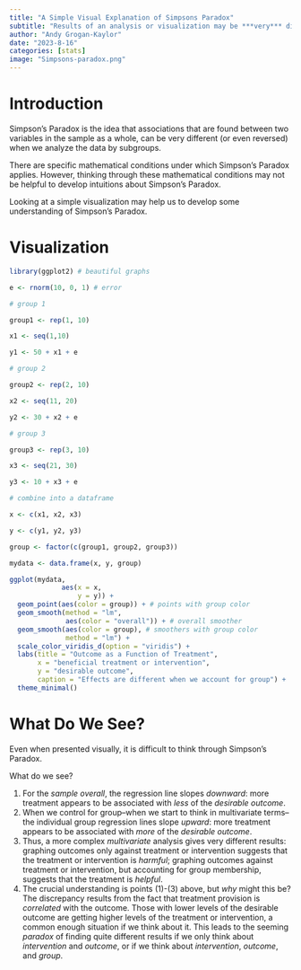 ```yaml
---
title: "A Simple Visual Explanation of Simpsons Paradox"
subtitle: "Results of an analysis or visualization may be ***very*** different depending on the number of factors accounted for."
author: "Andy Grogan-Kaylor"
date: "2023-8-16"
categories: [stats]
image: "Simpsons-paradox.png"
---
```


# Introduction

Simpson’s Paradox is the idea that associations that are found between two variables in the sample as a whole, can be very different (or even reversed) when we analyze the data by subgroups.

There are specific mathematical conditions under which Simpson’s Paradox applies. However, thinking through these mathematical conditions may not be helpful to develop intuitions about Simpson’s Paradox.

Looking at a simple visualization may help us to develop some understanding of Simpson’s Paradox.

# Visualization

```r

library(ggplot2) # beautiful graphs

```


```r

e <- rnorm(10, 0, 1) # error

# group 1

group1 <- rep(1, 10)

x1 <- seq(1,10)

y1 <- 50 + x1 + e

# group 2

group2 <- rep(2, 10)

x2 <- seq(11, 20)

y2 <- 30 + x2 + e

# group 3

group3 <- rep(3, 10)

x3 <- seq(21, 30)

y3 <- 10 + x3 + e

# combine into a dataframe

x <- c(x1, x2, x3)

y <- c(y1, y2, y3)

group <- factor(c(group1, group2, group3))

mydata <- data.frame(x, y, group) 

```

```r

ggplot(mydata, 
             aes(x = x,
                 y = y)) + 
  geom_point(aes(color = group)) + # points with group color
  geom_smooth(method = "lm", 
              aes(color = "overall")) + # overall smoother
  geom_smooth(aes(color = group), # smoothers with group color
              method = "lm") + 
  scale_color_viridis_d(option = "viridis") +
  labs(title = "Outcome as a Function of Treatment",
       x = "beneficial treatment or intervention",
       y = "desirable outcome",
       caption = "Effects are different when we account for group") +
  theme_minimal()


```

# What Do We See?

Even when presented visually, it is difficult to think through Simpson's Paradox. 

What do we see? 

1. For the *sample overall*, the regression line slopes *downward*: more treatment appears to be associated with *less* of the *desirable outcome*.
2. When we control for group--when we start to think in multivariate terms--the individual group regression lines slope *upward*: more treatment appears to be associated with *more* of the *desirable outcome*.
3. Thus, a more complex *multivariate* analysis gives very different results: graphing outcomes only against treatment or intervention suggests that the treatment or intervention is *harmful*; graphing outcomes against treatment or intervention, but accounting for group membership, suggests that the treatment is *helpful*.
4. The crucial understanding is points (1)-(3) above, but *why* might this be? The discrepancy results from the fact that treatment provision is *correlated* with the outcome. Those with lower levels of the desirable outcome are getting higher levels of the treatment or intervention, a common enough situation if we think about it. This leads to the seeming *paradox* of finding quite different results if we only think about *intervention* and *outcome*, or if we think about *intervention*, *outcome*, and *group*. 


















